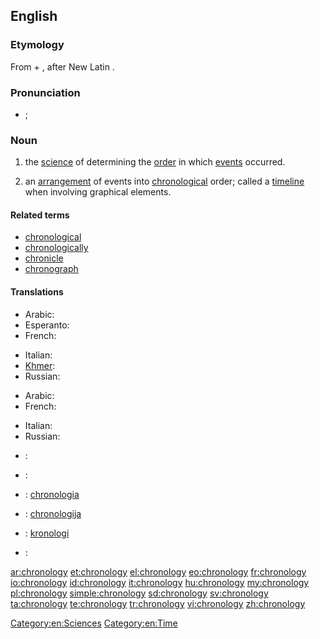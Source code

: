 ==English==
{{wikipedia}}

===Etymology===
From {{term|chrono-||relating to time|lang=en}} + {{term|-logy||study of, account of|lang=en}}, after New Latin {{term|chronologia|lang=la}}.

===Pronunciation===
* {{a|UK}} {{IPA|/kɹəˈnɒl.ə.dʒi/}}; {{SAMPA|/kr@"nQl.@.dZi/}}

===Noun===
{{en-noun|chronologies|-}}

# {{uncountable}} the [[science]] of determining the [[order]] in which [[events]] occurred.
# {{countable}} an [[arrangement]] of events into [[chronological]] order; called a [[timeline]] when involving graphical elements.

====Related terms====
*[[chronological]]
*[[chronologically]]
*[[chronicle]]<!-- might want to check this one -->
*[[chronograph]]

====Translations====
{{trans-top|determining the order of events}}
* Arabic: {{t+|ar|تاريخ|m}}
* Esperanto: {{t|eo|kronologio}}
* French: {{t+|fr|chronologie|f}}
{{trans-mid}}
* Italian: {{t-|it|cronologia|f}}
* [[Khmer]]: {{t|km|កាលប្បវត្តិវិទ្យា|tr=kaal ppa’ voat vityie|sc=Khmr}}
* Russian: {{t+|ru|хронология|f|tr=χronológija}}
{{trans-bottom}}

{{trans-top|arrangement into chronological order}}
* Arabic: {{t|ar|تأريخ|m}}
* French: {{t+|fr|chronologie|f}}
{{trans-mid}}
* Italian: {{t-|it|cronologia|f}}
* Russian: {{t+|ru|хронология|f|tr=χronológija}}
{{trans-bottom}}

{{checktrans-top}}
* {{ttbc|sh}}: {{t-|hr|kronologija|f}}
* {{ttbc|de}}: {{t+|de|Chronologie|f}}
* {{ttbc|ia}}: [[chronologia]]
{{trans-mid}}
* {{ttbc|lt}}: [[chronologija]] {{f}}
* {{ttbc|no}}: [[kronologi]] {{m}}
* {{ttbc|pt}}: {{t-|pt|cronologia|f}}
{{trans-bottom}}

[[Category:en:Sciences]]
[[Category:en:Time]]

[[ar:chronology]]
[[et:chronology]]
[[el:chronology]]
[[eo:chronology]]
[[fr:chronology]]
[[io:chronology]]
[[id:chronology]]
[[it:chronology]]
[[hu:chronology]]
[[my:chronology]]
[[pl:chronology]]
[[simple:chronology]]
[[sd:chronology]]
[[sv:chronology]]
[[ta:chronology]]
[[te:chronology]]
[[tr:chronology]]
[[vi:chronology]]
[[zh:chronology]]